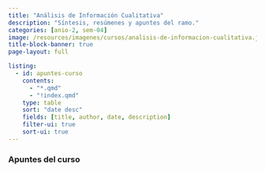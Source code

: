 ```yaml
---
title: "Análisis de Información Cualitativa"
description: "Síntesis, resúmenes y apuntes del ramo."
categories: [anio-2, sem-04]
image: /resources/imagenes/cursos/analisis-de-informacion-cualitativa.jpg
title-block-banner: true
page-layout: full

listing:
  - id: apuntes-curso
    contents:
      - "*.qmd"
      - "!index.qmd"
    type: table
    sort: "date desc"
    fields: [title, author, date, description]
    filter-ui: true
    sort-ui: true
---
```


### Apuntes del curso
::: {#apuntes-curso}
:::
